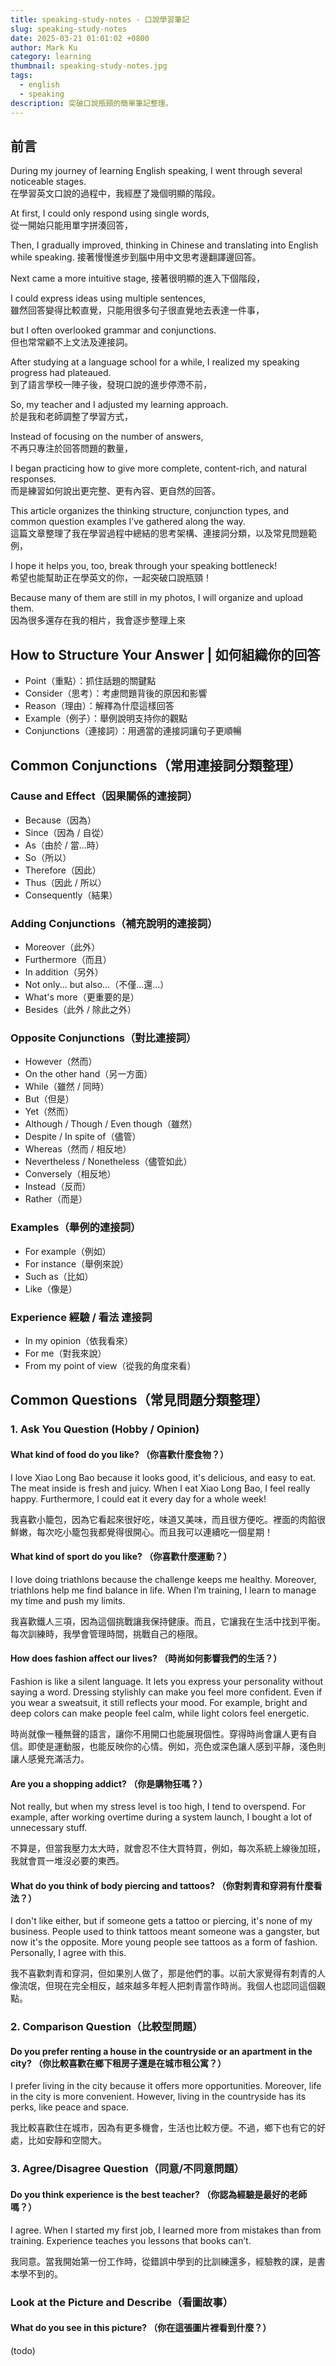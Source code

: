 ```yaml
---
title: speaking-study-notes - 口說學習筆記  
slug: speaking-study-notes  
date: 2025-03-21 01:01:02 +0800  
author: Mark Ku  
category: learning  
thumbnail: speaking-study-notes.jpg  
tags:  
  - english  
  - speaking  
description: 突破口說瓶頸的簡單筆記整理。  
---
```


## 前言
During my journey of learning English speaking, I went through several noticeable stages.  
在學習英文口說的過程中，我經歷了幾個明顯的階段。  

At first, I could only respond using single words,  
從一開始只能用單字拼湊回答，  

Then, I gradually improved, thinking in Chinese and translating into English while speaking.
接著慢慢進步到腦中用中文思考邊翻譯邊回答。  

Next came a more intuitive stage,
接著很明顯的進入下個階段，  

I could express ideas using multiple sentences,  
雖然回答變得比較直覺，只能用很多句子很直覺地去表達一件事，  

but I often overlooked grammar and conjunctions.  
但也常常顧不上文法及連接詞。  

After studying at a language school for a while, I realized my speaking progress had plateaued.  
到了語言學校一陣子後，發現口說的進步停滯不前，  

So, my teacher and I adjusted my learning approach.  
於是我和老師調整了學習方式，  

Instead of focusing on the number of answers,  
不再只專注於回答問題的數量，  

I began practicing how to give more complete, content-rich, and natural responses.  
而是練習如何說出更完整、更有內容、更自然的回答。  

This article organizes the thinking structure, conjunction types, and common question examples I’ve gathered along the way.  
這篇文章整理了我在學習過程中總結的思考架構、連接詞分類，以及常見問題範例，  

I hope it helps you, too, break through your speaking bottleneck!  
希望也能幫助正在學英文的你，一起突破口說瓶頸！  

Because many of them are still in my photos, I will organize and upload them.  
因為很多還存在我的相片，我會逐步整理上來  

## How to Structure Your Answer | 如何組織你的回答
- Point（重點）：抓住話題的關鍵點
- Consider（思考）：考慮問題背後的原因和影響
- Reason（理由）：解釋為什麼這樣回答
- Example（例子）：舉例說明支持你的觀點
- Conjunctions（連接詞）：用適當的連接詞讓句子更順暢

## Common Conjunctions（常用連接詞分類整理）
### **Cause and Effect（因果關係的連接詞）**
- Because（因為）
- Since（因為 / 自從）
- As（由於 / 當...時）
- So（所以）
- Therefore（因此）
- Thus（因此 / 所以）
- Consequently（結果）

### **Adding Conjunctions（補充說明的連接詞）**
- Moreover（此外）
- Furthermore（而且）
- In addition（另外）
- Not only... but also...（不僅...還...）
- What's more（更重要的是）
- Besides（此外 / 除此之外）

### **Opposite Conjunctions（對比連接詞）**
- However（然而）
- On the other hand（另一方面）
- While（雖然 / 同時）
- But（但是）
- Yet（然而）
- Although / Though / Even though（雖然）
- Despite / In spite of（儘管）
- Whereas（然而 / 相反地）
- Nevertheless / Nonetheless（儘管如此）
- Conversely（相反地）
- Instead（反而）
- Rather（而是）

### **Examples（舉例的連接詞）**
- For example（例如）
- For instance（舉例來說）
- Such as（比如）
- Like（像是）

### **Experience 經驗 / 看法 連接詞**
- In my opinion（依我看來）
- For me（對我來說）
- From my point of view（從我的角度來看）
## Common Questions（常見問題分類整理）  

### 1. Ask You Question (Hobby / Opinion)  

#### What kind of food do you like? （你喜歡什麼食物？）  
I love Xiao Long Bao because it looks good, it's delicious, and easy to eat. The meat inside is fresh and juicy. When I eat Xiao Long Bao, I feel really happy. Furthermore, I could eat it every day for a whole week!  

我喜歡小籠包，因為它看起來很好吃，味道又美味，而且很方便吃。裡面的肉餡很鮮嫩，每次吃小籠包我都覺得很開心。而且我可以連續吃一個星期！  

#### What kind of sport do you like? （你喜歡什麼運動？）  
I love doing triathlons because the challenge keeps me healthy. Moreover, triathlons help me find balance in life. When I’m training, I learn to manage my time and push my limits.  

我喜歡鐵人三項，因為這個挑戰讓我保持健康。而且，它讓我在生活中找到平衡。每次訓練時，我學會管理時間，挑戰自己的極限。  

#### How does fashion affect our lives? （時尚如何影響我們的生活？）  
Fashion is like a silent language. It lets you express your personality without saying a word. Dressing stylishly can make you feel more confident. Even if you wear a sweatsuit, it still reflects your mood. For example, bright and deep colors can make people feel calm, while light colors feel energetic.  

時尚就像一種無聲的語言，讓你不用開口也能展現個性。穿得時尚會讓人更有自信。即使是運動服，也能反映你的心情。例如，亮色或深色讓人感到平靜，淺色則讓人感覺充滿活力。  

#### Are you a shopping addict? （你是購物狂嗎？）  
Not really, but when my stress level is too high, I tend to overspend. For example, after working overtime during a system launch, I bought a lot of unnecessary stuff.  

不算是，但當我壓力太大時，就會忍不住大買特買，例如，每次系統上線後加班，我就會買一堆沒必要的東西。  

#### What do you think of body piercing and tattoos? （你對刺青和穿洞有什麼看法？）  
I don't like either, but if someone gets a tattoo or piercing, it's none of my business. People used to think tattoos meant someone was a gangster, but now it's the opposite. More young people see tattoos as a form of fashion. Personally, I agree with this.  

我不喜歡刺青和穿洞，但如果別人做了，那是他們的事。以前大家覺得有刺青的人像流氓，但現在完全相反，越來越多年輕人把刺青當作時尚。我個人也認同這個觀點。  

### 2. Comparison Question（比較型問題）  
#### Do you prefer renting a house in the countryside or an apartment in the city? （你比較喜歡在鄉下租房子還是在城市租公寓？）  
I prefer living in the city because it offers more opportunities. Moreover, life in the city is more convenient. However, living in the countryside has its perks, like peace and space.  

我比較喜歡住在城市，因為有更多機會，生活也比較方便。不過，鄉下也有它的好處，比如安靜和空間大。  


### 3. Agree/Disagree Question（同意/不同意問題）  

#### Do you think experience is the best teacher? （你認為經驗是最好的老師嗎？）  
I agree. When I started my first job, I learned more from mistakes than from training. Experience teaches you lessons that books can’t.  

我同意。當我開始第一份工作時，從錯誤中學到的比訓練還多，經驗教的課，是書本學不到的。    

### Look at the Picture and Describe（看圖故事）  

#### What do you see in this picture? （你在這張圖片裡看到什麼？）  
(todo)  

